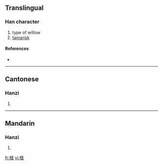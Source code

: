 {{also|檉}}
==Translingual==

===Han character===
{{Han char|rn=75|rad=木|as=05|sn=9|four=|canj=木水土 (DEG)}}

# type of willow
# [[tamarisk]]

====References====
* {{Han ref|kx=0521.121|dkj=14672|hdz=21191.030|uh=67FD|ud=26621}}

----

==Cantonese==

===Hanzi===
{{yue-hanzi|jyut=|y=ching1}}

# {{defn|Cantonese}}

----

==Mandarin==

===Hanzi===
{{cmn-hanzi|tra=檉|pin=[[jué]] ([[jue2]])|wg=chüeh<sup>2</sup>}}

# {{defn|Mandarin}}

[[fr:柽]]
[[vi:柽]]